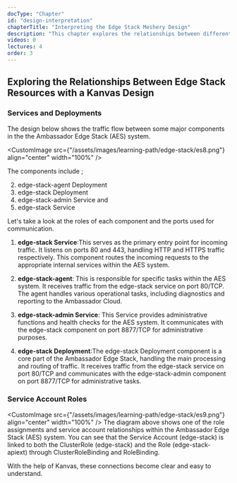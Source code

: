 ```yaml
---
docType: "Chapter"
id: "design-interpretation"
chapterTitle: "Interpreting the Edge Stack Meshery Design"
description: "This chapter explores the relationships between different components in the Ambassador Edge Stack (AES) system using a Kanvas design. It covers the roles and communication ports of each component, as well as the service account roles and relationships within the AES system."
videos: 0
lectures: 4
order: 3
---
```



<ChapterStyle>

<h2 class="chapter-sub-heading">
  Exploring the Relationships Between Edge Stack Resources with a Kanvas Design
</h2>

<h3 class="chapter-sub-heading">Services and Deployments</h3>

The design below shows the traffic flow between some major components in the the Ambassador Edge Stack (AES) system.

<CustomImage
  src={"/assets/images/learning-path/edge-stack/es8.png"}
  align="center"
  width="100%"
/>

The components include ;

2. edge-stack-agent Deployment
3. edge-stack Deployment
4. edge-stack-admin Service and
5. edge-stack Service

Let's take a look at the roles of each component and the ports used for communication.

1. **edge-stack Service**:This serves as the primary entry point for incoming traffic. It listens on ports 80 and 443, handling HTTP and HTTPS traffic respectively. This component routes the incoming requests to the appropriate internal services within the AES system.

2. **edge-stack-agent**: This is responsible for specific tasks within the AES system. It receives traffic from the edge-stack service on port 80/TCP. The agent handles various operational tasks, including diagnostics and reporting to the Ambassador Cloud.

3. **edge-stack-admin Service**: This Service provides administrative functions and health checks for the AES system. It communicates with the edge-stack component on port 8877/TCP for administrative purposes.

4. **edge-stack Deployment**:The edge-stack Deployment component is a core part of the Ambassador Edge Stack, handling the main processing and routing of traffic. It receives traffic from the edge-stack service on port 80/TCP and communicates with the edge-stack-admin component on port 8877/TCP for administrative tasks.

<h3 class="chapter-sub-heading">Service Account Roles</h3>

<CustomImage
  src={"/assets/images/learning-path/edge-stack/es9.png"}
  align="center"
  width="100%"
/>
The diagram above shows one of the role assignments and service account relationships within
the Ambassador Edge Stack (AES) system. You can see that the Service Account (edge-stack) is
linked to both the ClusterRole (edge-stack) and the Role (edge-stack-apiext) through ClusterRoleBinding
and RoleBinding.

With the help of Kanvas, these connections become clear and easy to understand.

<MesheryDesignEmbed
  embedId="embedded-design-7b01cebf-b0f9-4c11-87e7-612d8fad10c8"
  embedScriptSrc="/assets/images/learning-path/embed-test/embedded-design-deployment-service.js"
/>
</ChapterStyle>
